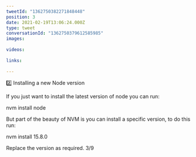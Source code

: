 ```yaml
---
tweetId: "1362750382271848448"
position: 3
date: 2021-02-19T13:06:24.000Z
type: tweet
conversationId: "1362750379612585985"
images:
  
videos:
  
links:
  
---
```

2️⃣ Installing a new Node version

If you just want to install the latest version of node you can run:

nvm install node

But part of the beauty of NVM is you can install a specific version, to do this run:

nvm install 15.8.0

Replace the version as required. 3/9
